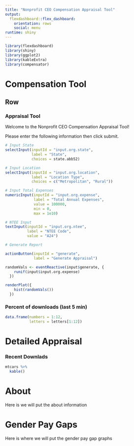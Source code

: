 ```yaml
---
title: "Nonprofit CEO Compensation Appraisal Tool"
output: 
  flexdashboard::flex_dashboard:
    orientation: rows
    social: menu
runtime: shiny
---
```


```r
library(flexdashboard)
library(shiny)
library(ggplot2)
library(kableExtra)
library(compensator)

```



Compensation Tool 
=======================================================================


Row
-----------------------------------------------------------------------

### Appraisal Tool

Welcome to the Nonprofit CEO Compensation Appraisal Tool! 

Please enter the following information then click submit. 


```r
# Input State 
selectInput(inputId = "input.org.state",
            label = "State",
            choices = state.abb52)

# Input Location
selectInput(inputId = "input.org.location",
            label = "Location Type",
            choices = c("Metropolitan", "Rural"))

# Input Total Expenses
numericInput(inputId = "input.org.expense", 
             label = "Total Annual Expenses", 
             value = 100000, 
             min = 0,
             max = 1e10)

# NTEE Input
textInput(inputId = "input.org.ntee",
          label = "NTEE Code",
          value = "A24")

# Generate Report 

actionButton(inputId = "generate",
             label = "Generate Appraisal")

randomVals <- eventReactive(input$generate, {
    runif(input$input.org.expense)
  })

renderPlot({
    hist(randomVals())
  })


```

### Percent of downloads (last 5 min) {data-width=340}

```r
data.frame(numbers = 1:12,
           letters = letters[1:12])

```



Detailed Appraisal
=======================================================================

### Recent Downlads

```r
mtcars %>%
  kable()
```


About
=======================================================================


Here is we will put the about information 


Gender Pay Gaps
=======================================================================

Here is where we will put the gender pay gap graphs




